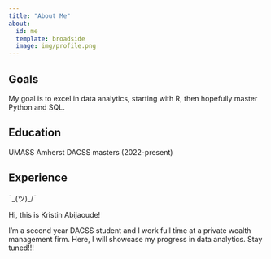 ```yaml
---
title: "About Me"
about:
  id: me
  template: broadside
  image: img/profile.png
---
```


:::{#me}

## Goals

My goal is to excel in data analytics, starting with R, then hopefully master Python and SQL.

## Education

UMASS Amherst DACSS masters (2022-present)

## Experience

¯\_(ツ)_/¯

:::

Hi, this is Kristin Abijaoude!

I'm a second year DACSS student and I work full time at a private wealth management firm. Here, I will showcase my progress in data analytics. Stay tuned!!!